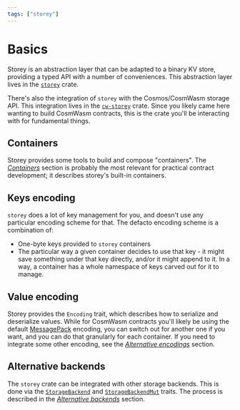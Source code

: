 ```yaml
---
tags: ["storey"]
---
```



# Basics

Storey is an abstraction layer that can be adapted to a binary KV store,
providing a typed API with a number of conveniences. This abstraction layer
lives in the [`storey`](https://docs.rs/storey/latest/storey/) crate.

There's also the integration of `storey` with the Cosmos/CosmWasm storage API.
This integration lives in the
[`cw-storey`](https://docs.rs/cw-storey/latest/cw_storey/) crate. Since you
likely came here wanting to build CosmWasm contracts, this is the crate you'll
be interacting with for fundamental things.

## Containers

Storey provides some tools to build and compose "containers". The
[_Containers_](containers) section is probably the most relevant for practical
contract development; it describes storey's built-in containers.

## Keys encoding

`storey` does a lot of key management for you, and doesn't use any particular
encoding scheme for that. The defacto encoding scheme is a combination of:

- One-byte keys provided to `storey` containers
- The particular way a given container decides to use that key - it might save
  something under that key directly, and/or it might append to it. In a way, a
  container has a whole namespace of keys carved out for it to manage.

## Value encoding

Storey provides the `Encoding` trait, which describes how to serialize and
deserialize values. While for CosmWasm contracts you'll likely be using the
default [MessagePack](https://msgpack.org) encoding, you can switch out for
another one if you want, and you can do that granularly for each container. If
you need to integrate some other encoding, see the
[_Alternative encodings_](encodings) section.

## Alternative backends

The `storey` crate can be integrated with other storage backends. This is done
via the
[`StorageBackend`](https://docs.rs/storey/latest/storey/storage/trait.StorageBackend.html)
and
[`StorageBackendMut`](https://docs.rs/storey/latest/storey/storage/trait.StorageBackendMut.html)
traits. The process is described in the [_Alternative backends_](backend)
section.
